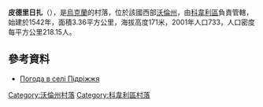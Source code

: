 {{coord|51|10|55|N|25|16|45|E|scale:30000|display=title}}

'''皮德里日扎'''（{{lang-uk|Підріжжя}}），是[[烏克蘭|烏克蘭]]的村落，位於該國西部[[沃倫州|沃倫州]]，由[[科韋利區|科韋利區]]負責管轄，始建於1542年，面積3.36平方公里，海拔高度171米，2001年人口733，人口密度每平方公里218.15人。

==參考資料==
* [http://weather.in.ua/ua/volynskaja/20644 Погода в селі Підріжжя] {{Wayback|url=http://weather.in.ua/ua/volynskaja/20644 |date=20160305102432 }}

[[Category:沃倫州村落|Category:沃倫州村落]]
[[Category:科韋利區村落|Category:科韋利區村落]]


{{Volyn-geo-stub}}